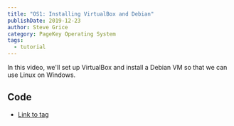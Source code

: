 ```yaml
---
title: "OS1: Installing VirtualBox and Debian"
publishDate: 2019-12-23
author: Steve Grice
category: PageKey Operating System
tags:
  - tutorial
---
```


In this video, we'll set up VirtualBox and install a Debian VM so that we can use Linux on Windows.


<BlogYoutubeVideo videoId="NtZzb9ZJ5Fo" />

## Code

- [Link to tag](https://github.com/pagekeysolutions/pkos/releases/tag/vid%2Fos001)